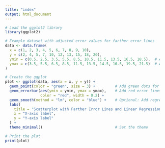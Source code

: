 ```yaml
---
title: "index"
output: html_document
---
```

```r
# Load the ggplot2 library
library(ggplot2)

# Example dataset with adjusted error values for farther error lines
data <- data.frame(
  x = c(1, 2, 3, 4, 5, 6, 7, 8, 9, 10),
  y = c(2, 4, 5, 7, 10, 12, 13, 15, 18, 20),
  ymin = c(0.5, 2.5, 3.5, 5.5, 8.5, 10.5, 11.5, 13.5, 16.5, 18.5),  # Adjusted lower bounds
  ymax = c(3.5, 5.5, 6.5, 8.5, 11.5, 13.5, 14.5, 16.5, 19.5, 21.5)  # Adjusted upper bounds
)

# Create the ggplot
plot <- ggplot(data, aes(x = x, y = y)) +
  geom_point(color = "green", size = 3) +         # Add green dots for the points
  geom_errorbar(aes(ymin = ymin, ymax = ymax),    # Add red error lines
                color = "red", width = 0.2) +
  geom_smooth(method = "lm", color = "blue") +    # Optional: Add regression line in blue
  labs(
    title = "Scatterplot with Farther Error Lines and Linear Regression",
    x = "X-axis label",
    y = "Y-axis label"
  ) +
  theme_minimal()                                 # Set the theme

# Print the plot
print(plot)

```